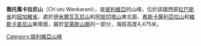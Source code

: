 {{Coord|16|44|49|S|68|31|49|W|display=title}}

'''喬托萬卡拉尼山'''（Ch'utu Wankarani），是[[玻利維亞|玻利維亞]]的山峰，位於該國西部[[拉巴斯省_(玻利維亞)|拉巴斯省]]的[[因加維省|因加維省]]，處於[[伊米爾瓦瓦尼山|伊米爾瓦瓦尼山]]和[[阿帕切塔山|阿帕切塔山]]東北面、[[希斯卡薩利亞拉山|希斯卡薩利亞拉山]]和[[維斯卡查尼山|維斯卡查尼山]]東南面，屬於[[安第斯山脈|安第斯山脈]]的一部分，海拔高度4,475米。

{{Bolivia-geo-stub}}
[[Category:玻利維亞山峰|Category:玻利維亞山峰]]